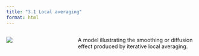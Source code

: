 ```yaml
---
title: "3.1 Local averaging"
format: html
---
```


:::: {.columns}
::: {.column width=35%}
[![](3.1-local-average.png)](3.1-local-average.nlogox)
:::

::: {.column width=65%}
A model illustrating the smoothing or diffusion effect produced by iterative local averaging.
:::
::::